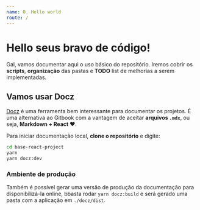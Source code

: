 ```yaml
---
name: 0. Hello world
route: /
---
```


# Hello seus bravo de código!

Gal, vamos documentar aqui o uso básico do repositório. Iremos cobrir os **scripts**, **organização** das pastas e **TODO** list de melhorias a serem implementadas.

## Vamos usar Docz

[Docz](https://www.docz.site) é uma ferramenta bem interessante para documentar os projetos. É uma alternativa ao Gitbook com a vantagem de aceitar **arquivos `.mdx`**, ou seja, **Markdown + React ❤️**.

Para iniciar documentação local, **clone o repositório** e digite:

```bash
cd base-react-project
yarn
yarn docz:dev
```

### Ambiente de produção

Também é possível gerar uma versão de produção da documentação para disponibilizá-la online, bbasta rodar `yarn docz:build` e será gerado uma pasta com a aplicação em `./docz/dist`.

